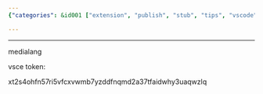 ```yaml
---
{"categories": &id001 ["extension", "publish", "stub", "tips", "vscode"], "category": "Extensions", "date": "2022-03-30 07:13:54", "description": "This article provides instructions on creating or managing a Visual Studio Code (VSCode) extension for the publisher 'medialang'. It outlines the VSCode extension create command and includes a vsce token for authentication purposes.", "tags": *id001, "title": "vscode extension create publisher"}

---
```


------

medialang

vsce token:

xt2s4ohfn57ri5vfcxvwmb7yzddfnqmd2a37tfaidwhy3uaqwzlq

